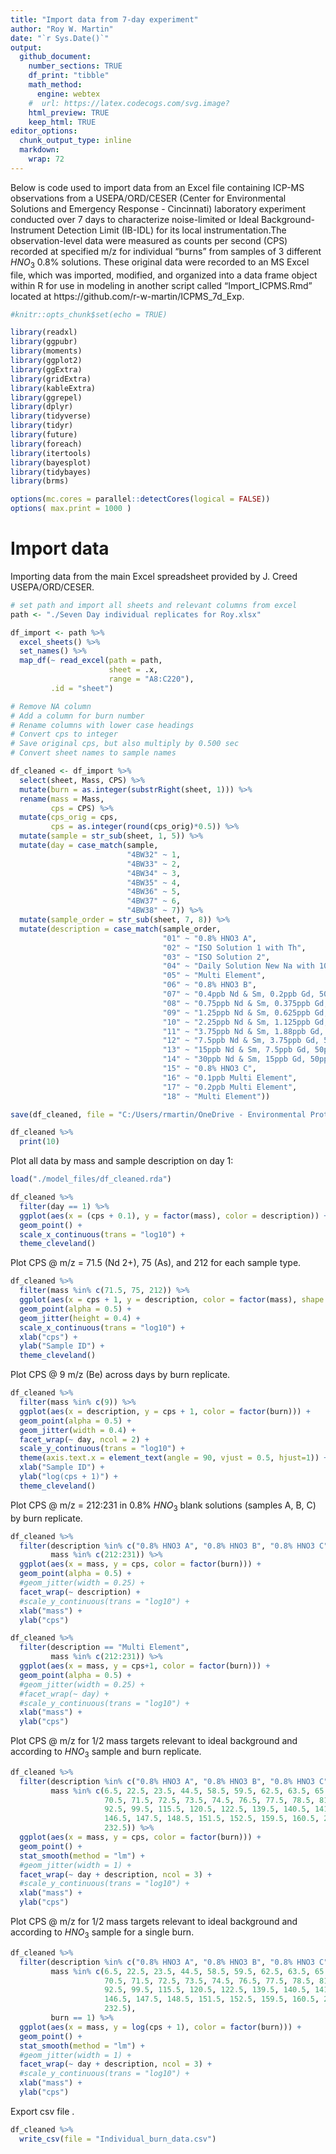 ```yaml
---
title: "Import data from 7-day experiment"
author: "Roy W. Martin"
date: "`r Sys.Date()`"
output:
  github_document:
    number_sections: TRUE
    df_print: "tibble"
    math_method: 
      engine: webtex
    #  url: https://latex.codecogs.com/svg.image?
    html_preview: TRUE
    keep_html: TRUE
editor_options:
  chunk_output_type: inline
  markdown: 
    wrap: 72
---
```


Below is code used to import data from an Excel file containing ICP-MS observations from a USEPA/ORD/CESER (Center for Environmental Solutions and Emergency Response - Cincinnati) laboratory experiment conducted over 7 days to characterize noise-limited or Ideal Background-Instrument Detection Limit (IB-IDL) for its local instrumentation.The observation-level data were measured as counts per second (CPS) recorded at specified m/z for individual "burns" from samples of 3 different $HNO_3$ 0.8% solutions. These original data were recorded to an MS Excel file, which was imported, modified, and organized into a data frame object within R for use in modeling in another script called "Import_ICPMS.Rmd" located at https://github.com/r-w-martin/ICPMS_7d_Exp. 
```r
#knitr::opts_chunk$set(echo = TRUE)

library(readxl)
library(ggpubr)
library(moments)
library(ggplot2)
library(ggExtra)
library(gridExtra)
library(kableExtra)
library(ggrepel)
library(dplyr)
library(tidyverse)
library(tidyr)
library(future)
library(foreach)
library(itertools)
library(bayesplot)
library(tidybayes)
library(brms)

options(mc.cores = parallel::detectCores(logical = FALSE))
options( max.print = 1000 )
```


# Import data
Importing data from the main Excel spreadsheet provided by J. Creed USEPA/ORD/CESER.
```r
# set path and import all sheets and relevant columns from excel
path <- "./Seven Day individual replicates for Roy.xlsx"

df_import <- path %>%
  excel_sheets() %>%
  set_names() %>%
  map_df(~ read_excel(path = path, 
                      sheet = .x,
                      range = "A8:C220"),
         .id = "sheet")

# Remove NA column
# Add a column for burn number
# Rename columns with lower case headings
# Convert cps to integer
# Save original cps, but also multiply by 0.500 sec
# Convert sheet names to sample names

df_cleaned <- df_import %>%
  select(sheet, Mass, CPS) %>%
  mutate(burn = as.integer(substrRight(sheet, 1))) %>%
  rename(mass = Mass,
         cps = CPS) %>%
  mutate(cps_orig = cps,
         cps = as.integer(round(cps_orig)*0.5)) %>%
  mutate(sample = str_sub(sheet, 1, 5)) %>%
  mutate(day = case_match(sample,
                          "4BW32" ~ 1,
                          "4BW33" ~ 2,
                          "4BW34" ~ 3,
                          "4BW35" ~ 4,
                          "4BW36" ~ 5,
                          "4BW37" ~ 6,
                          "4BW38" ~ 7)) %>%
  mutate(sample_order = str_sub(sheet, 7, 8)) %>%
  mutate(description = case_match(sample_order,
                                  "01" ~ "0.8% HNO3 A",
                                  "02" ~ "ISO Solution 1 with Th",
                                  "03" ~ "ISO Solution 2",
                                  "04" ~ "Daily Solution New Na with 100ppb Er 5% HCL",
                                  "05" ~ "Multi Element",
                                  "06" ~ "0.8% HNO3 B",
                                  "07" ~ "0.4ppb Nd & Sm, 0.2ppb Gd, 50ppb Ce",
                                  "08" ~ "0.75ppb Nd & Sm, 0.375ppb Gd, 50ppb Ce",
                                  "09" ~ "1.25ppb Nd & Sm, 0.625ppb Gd, 50ppb Ce",
                                  "10" ~ "2.25ppb Nd & Sm, 1.125ppb Gd, 50ppb Ce",
                                  "11" ~ "3.75ppb Nd & Sm, 1.88ppb Gd, 50ppb Ce",
                                  "12" ~ "7.5ppb Nd & Sm, 3.75ppb Gd, 50ppb Ce",
                                  "13" ~ "15ppb Nd & Sm, 7.5ppb Gd, 50ppb Ce",
                                  "14" ~ "30ppb Nd & Sm, 15ppb Gd, 50ppb Ce",
                                  "15" ~ "0.8% HNO3 C",
                                  "16" ~ "0.1ppb Multi Element",
                                  "17" ~ "0.2ppb Multi Element",
                                  "18" ~ "Multi Element"))

save(df_cleaned, file = "C:/Users/rmartin/OneDrive - Environmental Protection Agency (EPA)/Documents/ICPMS_methods/ICPMS_7d_Expt/model_files/df_cleaned.rda")

df_cleaned %>%
  print(10)
```


Plot all data by mass and sample description on day 1:
```r
load("./model_files/df_cleaned.rda")

df_cleaned %>%
  filter(day == 1) %>%
  ggplot(aes(x = (cps + 0.1), y = factor(mass), color = description)) +
  geom_point() +
  scale_x_continuous(trans = "log10") +
  theme_cleveland()
```

Plot CPS @  m/z = 71.5 (Nd 2+), 75 (As), and 212 for each sample type.
```r
df_cleaned %>%
  filter(mass %in% c(71.5, 75, 212)) %>%
  ggplot(aes(x = cps + 1, y = description, color = factor(mass), shape = factor(burn))) +
  geom_point(alpha = 0.5) +
  geom_jitter(height = 0.4) +
  scale_x_continuous(trans = "log10") +
  xlab("cps") +
  ylab("Sample ID") +
  theme_cleveland()
```

Plot CPS @ 9 m/z (Be) across days by burn replicate.
```r
df_cleaned %>%
  filter(mass %in% c(9)) %>%
  ggplot(aes(x = description, y = cps + 1, color = factor(burn))) +
  geom_point(alpha = 0.5) +
  geom_jitter(width = 0.4) +
  facet_wrap(~ day, ncol = 2) +
  scale_y_continuous(trans = "log10") +
  theme(axis.text.x = element_text(angle = 90, vjust = 0.5, hjust=1)) +
  xlab("Sample ID") +
  ylab("log(cps + 1)") +
  theme_cleveland()
```

Plot CPS @ m/z = 212:231 in 0.8% $HNO_3$ blank solutions (samples A, B, C) by burn replicate.
```r
df_cleaned %>%
  filter(description %in% c("0.8% HNO3 A", "0.8% HNO3 B", "0.8% HNO3 C"),
         mass %in% c(212:231)) %>%
  ggplot(aes(x = mass, y = cps, color = factor(burn))) +
  geom_point(alpha = 0.5) +
  #geom_jitter(width = 0.25) +
  facet_wrap(~ description) +
  #scale_y_continuous(trans = "log10") +
  xlab("mass") +
  ylab("cps")
```

```r
df_cleaned %>%
  filter(description == "Multi Element",
         mass %in% c(212:231)) %>%
  ggplot(aes(x = mass, y = cps+1, color = factor(burn))) +
  geom_point(alpha = 0.5) +
  #geom_jitter(width = 0.25) +
  #facet_wrap(~ day) +
  #scale_y_continuous(trans = "log10") +
  xlab("mass") +
  ylab("cps")
```

Plot CPS @ m/z for 1/2 mass targets relevant to ideal background and according to $HNO_3$ sample and burn replicate. 
```r
df_cleaned %>%
  filter(description %in% c("0.8% HNO3 A", "0.8% HNO3 B", "0.8% HNO3 C"),
         mass %in% c(6.5, 22.5, 23.5, 44.5, 58.5, 59.5, 62.5, 63.5, 65.5, 66.5, 69.5, 
                     70.5, 71.5, 72.5, 73.5, 74.5, 76.5, 77.5, 78.5, 81.5, 83.5, 91.5,
                     92.5, 99.5, 115.5, 120.5, 122.5, 139.5, 140.5, 141.5, 143.5, 144.5,
                     146.5, 147.5, 148.5, 151.5, 152.5, 159.5, 160.5, 204.5, 205.5, 212:229,
                     232.5)) %>%
  ggplot(aes(x = mass, y = cps, color = factor(burn))) +
  geom_point() +
  stat_smooth(method = "lm") +
  #geom_jitter(width = 1) +
  facet_wrap(~ day + description, ncol = 3) +
  #scale_y_continuous(trans = "log10") +
  xlab("mass") +
  ylab("cps")
```

Plot CPS @ m/z for 1/2 mass targets relevant to ideal background and according to $HNO_3$ sample for a single burn.
```r
df_cleaned %>%
  filter(description %in% c("0.8% HNO3 A", "0.8% HNO3 B", "0.8% HNO3 C"),
         mass %in% c(6.5, 22.5, 23.5, 44.5, 58.5, 59.5, 62.5, 63.5, 65.5, 66.5, 69.5, 
                     70.5, 71.5, 72.5, 73.5, 74.5, 76.5, 77.5, 78.5, 81.5, 83.5, 91.5,
                     92.5, 99.5, 115.5, 120.5, 122.5, 139.5, 140.5, 141.5, 143.5, 144.5,
                     146.5, 147.5, 148.5, 151.5, 152.5, 159.5, 160.5, 204.5, 205.5, 212:229,
                     232.5),
         burn == 1) %>%
  ggplot(aes(x = mass, y = log(cps + 1), color = factor(burn))) +
  geom_point() +
  stat_smooth(method = "lm") +
  #geom_jitter(width = 1) +
  facet_wrap(~ day + description, ncol = 3) +
  #scale_y_continuous(trans = "log10") +
  xlab("mass") +
  ylab("cps")
```


Export csv file .

```r
df_cleaned %>%
  write_csv(file = "Individual_burn_data.csv")
```











